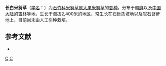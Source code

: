 {{Infraspeciesbox
| image = 
| image_caption = 
| status = 
| status_system = 
| genus = Minuartia
| species = macrocarpa
| varietas = koreana
| authority = ([[中井猛之进|Nakai]]) Hara
}}

'''长白米努草'''（[[学名|学名]]：{{lang|la|''Minuartia macrocarpa'' var. ''koreana''}}）为[[石竹科|石竹科]][[米努草属|米努草属]][[大果米努草|大果米努草]]的[[变种|变种]]。分布于[[朝鲜|朝鲜]]以及[[中国大陆|中国大陆]]的[[吉林|吉林]]等地，生长于海拔2,400米的地区，常生长在石砾质坡地以及岩石苔藓地上，目前尚未由人工引种栽培。

== 参考文献 ==
<div class="references-small">
* {{cite web| url =http://www.bioinfo.cn/db05/KmzwSpecies.php?action=view&id=2354| title =长白米努草（变种）| work =《中国高等植物数据库全库》| publisher =中国科学院微生物研究所| author =昆明植物研究所| accessdate =2009-02-23| deadurl =yes| archiveurl =https://web.archive.org/web/20160305080644/http://www.bioinfo.cn/db05/KmzwSpecies.php?action=view&id=2354| archivedate =2016-03-05}}
</div>
{{Taxonbar|from=Q18381311}}

[[Category:米努草属|C]]
[[Category:中井猛之进命名的生物分类|C]]


{{植物小作品}}